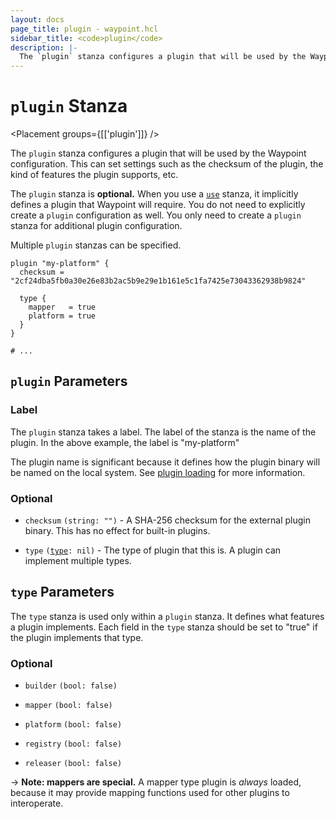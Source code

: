 ```yaml
---
layout: docs
page_title: plugin - waypoint.hcl
sidebar_title: <code>plugin</code>
description: |-
  The `plugin` stanza configures a plugin that will be used by the Waypoint configuration. This can set settings such as the checksum of the plugin, the kind of features the plugin supports, etc.
---
```


# `plugin` Stanza

<Placement groups={[['plugin']]} />

The `plugin` stanza configures a plugin that will be used by the Waypoint
configuration. This can set settings such as the checksum of the plugin,
the kind of features the plugin supports, etc.

The `plugin` stanza is **optional.** When you use a [`use`](/docs/waypoint-hcl/use)
stanza, it implicitly defines a plugin that Waypoint will require. You do not
need to explicitly create a `plugin` configuration as well. You only need to
create a `plugin` stanza for additional plugin configuration.

Multiple `plugin` stanzas can be specified.

```hcl
plugin "my-platform" {
  checksum = "2cf24dba5fb0a30e26e83b2ac5b9e29e1b161e5c1fa7425e73043362938b9824"

  type {
    mapper   = true
    platform = true
  }
}

# ...
```

## `plugin` Parameters

### Label

The `plugin` stanza takes a label. The label of the stanza is the name
of the plugin. In the above example, the label is "my-platform"

The plugin name is significant because it defines how the plugin binary
will be named on the local system. See [plugin loading](/docs/plugins) for more
information.

### Optional

- `checksum` `(string: "")` - A SHA-256 checksum for the external plugin binary.
  This has no effect for built-in plugins.

- `type` <code>([type](/docs/waypoint-hcl/plugin#type-parameters): nil)</code> - The
  type of plugin that this is. A plugin can implement multiple types.

## `type` Parameters

The `type` stanza is used only within a `plugin` stanza. It defines what features
a plugin implements. Each field in the `type` stanza should be set to "true"
if the plugin implements that type.

### Optional

- `builder` `(bool: false)`

- `mapper` `(bool: false)`

- `platform` `(bool: false)`

- `registry` `(bool: false)`

- `releaser` `(bool: false)`

-> **Note: mappers are special.** A mapper type plugin is _always_ loaded,
because it may provide mapping functions used for other plugins to interoperate.
